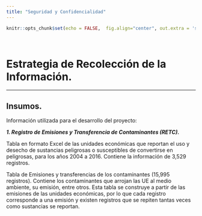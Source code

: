 ```yaml
---
title: "Seguridad y Confidencialidad"
--- 
```


```r
knitr::opts_chunk$set(echo = FALSE,  fig.align="center", out.extra = 'style="display:block; margin:auto;"')
```

<div class=text-justify>

<br/>

# Estrategia de Recolección de la Información.
****

## Insumos.

Información utilizada para el desarrollo del proyecto:

***1. Registro de Emisiones y Transferencia de Contaminantes (RETC).***

Tabla en formato Excel de las unidades económicas que reportan el uso y desecho de sustancias peligrosas o susceptibles de convertirse en peligrosas, para los años 2004 a 2016. Contiene la información de 3,529 registros.

Tabla de Emisiones y transferencias de los contaminantes (15,995 registros). Contiene los contaminantes que arrojan las UE al medio ambiente, su emisión, entre otros. Esta tabla se construye a partir de las emisiones de las unidades económicas, por lo que cada registro corresponde a una emisión y existen registros que se repiten tantas veces como sustancias se reportan.
